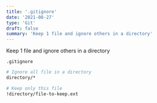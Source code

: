 ```yaml
---
title: '.gitignore'
date: '2021-08-27'
type: 'Git'
draft: false
summary: 'Keep 1 file and ignore others in a directory'
---
```



Keep 1 file and ignore others in a directory

`.gitignore`

```bash {5} showLineNumbers
# Ignore all file in a directory
directory/*

# Keep only this file
!directory/file-to-keep.ext
```
